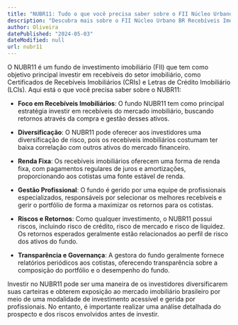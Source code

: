 ```yaml
---
title: "NUBR11: Tudo o que você precisa saber sobre o FII Núcleo Urbano BR Recebíveis Imobiliários"
description: "Descubra mais sobre o FII Núcleo Urbano BR Recebíveis Imobiliários (NUBR11), um fundo de investimento imobiliário focado em recebíveis do setor imobiliário."
author: Oliveira
datePublished: "2024-05-03"
dateModified: null
url: nubr11
---
```


O NUBR11 é um fundo de investimento imobiliário (FII) que tem como objetivo principal investir em recebíveis do setor imobiliário, como Certificados de Recebíveis Imobiliários (CRIs) e Letras de Crédito Imobiliário (LCIs). Aqui está o que você precisa saber sobre o NUBR11:

- **Foco em Recebíveis Imobiliários**: O fundo NUBR11 tem como principal estratégia investir em recebíveis do mercado imobiliário, buscando retornos através da compra e gestão desses ativos.

- **Diversificação**: O NUBR11 pode oferecer aos investidores uma diversificação de risco, pois os recebíveis imobiliários costumam ter baixa correlação com outros ativos do mercado financeiro.

- **Renda Fixa**: Os recebíveis imobiliários oferecem uma forma de renda fixa, com pagamentos regulares de juros e amortizações, proporcionando aos cotistas uma fonte estável de renda.

- **Gestão Profissional**: O fundo é gerido por uma equipe de profissionais especializados, responsáveis por selecionar os melhores recebíveis e gerir o portfólio de forma a maximizar os retornos para os cotistas.

- **Riscos e Retornos**: Como qualquer investimento, o NUBR11 possui riscos, incluindo risco de crédito, risco de mercado e risco de liquidez. Os retornos esperados geralmente estão relacionados ao perfil de risco dos ativos do fundo.

- **Transparência e Governança**: A gestora do fundo geralmente fornece relatórios periódicos aos cotistas, oferecendo transparência sobre a composição do portfólio e o desempenho do fundo.

Investir no NUBR11 pode ser uma maneira de os investidores diversificarem suas carteiras e obterem exposição ao mercado imobiliário brasileiro por meio de uma modalidade de investimento acessível e gerida por profissionais. No entanto, é importante realizar uma análise detalhada do prospecto e dos riscos envolvidos antes de investir.
